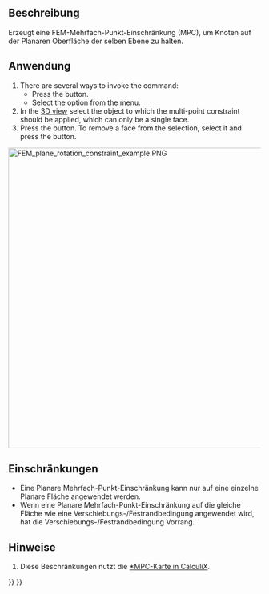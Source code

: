 <languages/>

{{Docnav
|[[FEM_ConstraintFlowVelocity|Constraint flow velocity]]
|[[FEM_ConstraintSectionPrint|Constraint section print]]
|[[FEM_Workbench|FEM]]
|IconL=FEM_ConstraintFlowVelocity.svg
|IconR=FEM_ConstraintSectionPrint.svg
|IconC=Workbench_FEM.svg
}}

{{GuiCommandContainer|
{{GuiCommand
|Name=FEM ConstraintPlaneRotation
|MenuLocation=Model → Geometrical Analysis Features → Plane Multi-Point Constraint
|Workbenches=[[FEM_Workbench|FEM]]
|SeeAlso=[[FEM_ConstraintTransform|FEM Constraint transform]]
}}
{{GuiCommandFemInfo
|Solvers=CalculiX
}}
}}

<span id="Description"></span>
==Beschreibung==

Erzeugt eine FEM-Mehrfach-Punkt-Einschränkung (MPC), um Knoten auf der Planaren Oberfläche der selben Ebene zu halten.

<span id="Usage"></span>
==Anwendung==

# There are several ways to invoke the command:
#* Press the {{Button|[[Image:FEM_ConstraintPlaneRotation.svg|16px]] [[FEM_ConstraintPlaneRotation|Plane Multi-Point Constraint]]}} button.
#* Select the {{MenuCommand|Model → Geometrical Analysis Features → [[Image:FEM_ConstraintPlaneRotation.svg|16px]] Plane Multi-Point Constraint}} option from the menu.
# In the [[3D_view|3D view]] select the object to which the multi-point constraint should be applied, which can only be a single face.
# Press the {{Button|Add}} button. To remove a face from the selection, select it and press the {{Button|Remove}} button.

[[Image:FEM_plane_rotation_constraint_example.PNG|600px]]
{{Caption|Example of plane multi-point constraint use. Both simply-supported beams are subjected to the same force but the bottom one has plane MPC applied to the green segment of the top face. This forces the nodes there to stay on the same plane and changes the deformation (here scaled).}}

<span id="Limitations"></span>
==Einschränkungen==

* Eine Planare Mehrfach-Punkt-Einschränkung kann nur auf eine einzelne Planare Fläche angewendet werden.
* Wenn eine Planare Mehrfach-Punkt-Einschränkung auf die gleiche Fläche wie eine  Verschiebungs-/Festrandbedingung angewendet wird, hat die Verschiebungs-/Festrandbedingung Vorrang.

<span id="Notes"></span>
==Hinweise==

# Diese Beschränkungen nutzt die [http://web.mit.edu/calculix_v2.7/CalculiX/ccx_2.7/doc/ccx/node220.html *MPC-Karte in CalculiX].


{{Docnav
|[[FEM_ConstraintFlowVelocity|Constraint flow velocity]]
|[[FEM_ConstraintSectionPrint|Constraint section print]]
|[[FEM_Workbench|FEM]]
|IconL=FEM_ConstraintFlowVelocity.svg
|IconR=FEM_ConstraintSectionPrint.svg
|IconC=Workbench_FEM.svg
}}

{{FEM_Tools_navi{{#translation:}}}}
{{Userdocnavi{{#translation:}}}}